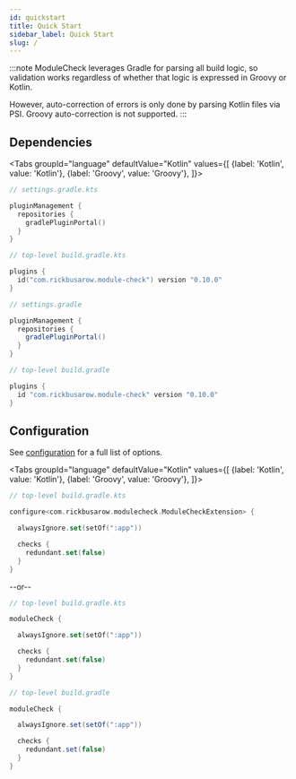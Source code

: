 ```yaml
---
id: quickstart
title: Quick Start
sidebar_label: Quick Start
slug: /
---
```





:::note
ModuleCheck leverages Gradle for parsing all build logic, so validation works regardless of whether that logic is expressed in Groovy or Kotlin.

However, auto-correction of errors is only done by parsing Kotlin files via PSI.  Groovy auto-correction is not supported.
:::

## Dependencies

<Tabs
groupId="language"
defaultValue="Kotlin"
values={[
{label: 'Kotlin', value: 'Kotlin'},
{label: 'Groovy', value: 'Groovy'},
]}>

   <TabItem value="Kotlin" default>

```kotlin
// settings.gradle.kts

pluginManagement {
  repositories {
    gradlePluginPortal()
  }
}
```

```kotlin
// top-level build.gradle.kts

plugins {
  id("com.rickbusarow.module-check") version "0.10.0"
}
```

   </TabItem>

<TabItem value="Groovy">

```groovy
// settings.gradle

pluginManagement {
  repositories {
    gradlePluginPortal()
  }
}
```

```groovy
// top-level build.gradle

plugins {
  id "com.rickbusarow.module-check" version "0.10.0"
}
```

   </TabItem>
</Tabs>

## Configuration

See [configuration](./configuration.mdx) for a full list of options.

<Tabs
groupId="language"
defaultValue="Kotlin"
values={[
{label: 'Kotlin', value: 'Kotlin'},
{label: 'Groovy', value: 'Groovy'},
]}>


   <TabItem value="Kotlin" default>

```kotlin
// top-level build.gradle.kts

configure<com.rickbusarow.modulecheck.ModuleCheckExtension> {

  alwaysIgnore.set(setOf(":app"))

  checks {
    redundant.set(false)
  }
}
```
--or--

```kotlin
// top-level build.gradle.kts

moduleCheck {

  alwaysIgnore.set(setOf(":app"))

  checks {
    redundant.set(false)
  }
}
```

   </TabItem>


<TabItem value="Groovy">

```groovy
// top-level build.gradle

moduleCheck {

  alwaysIgnore.set(setOf(":app"))

  checks {
    redundant.set(false)
  }
}
```

   </TabItem>
</Tabs>
